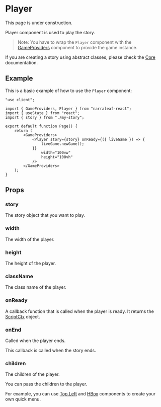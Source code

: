 
# Player

<Callout type="warning" emoji="⚠️">
    This page is under construction.
</Callout>

Player component is used to play the story. 

> Note: You have to wrap the `Player` component with the [GameProviders](./game-providers) component to provide the game instance.

If you are creating a story using abstract classes, please check the [Core](/documentation/core) documentation.

## Example

This is a basic example of how to use the `Player` component:

```tsx
"use client";

import { GameProviders, Player } from "narraleaf-react";
import { useState } from "react";
import { story } from "./my-story";

export default function Page() {
    return (
        <GameProviders>
            <Player story={story} onReady={({ liveGame }) => {
                liveGame.newGame();
            }}
                width="100vw"
                height="100vh"
            />
        </GameProviders>
    );
}
```

## Props

### story

The story object that you want to play.

### width

The width of the player.

### height

The height of the player.

### className

The class name of the player.

### onReady

A callback function that is called when the player is ready. It returns the [ScriptCtx](../core/types/ScriptCtx) object.

### onEnd

Called when the player ends.

This callback is called when the story ends.

### children

The children of the player.

You can pass the children to the player.

For example, you can use [Top.Left](./position-utils) and [HBox](./hbox) components to create your own quick menu. 
